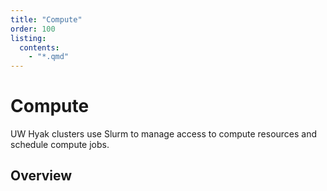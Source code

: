 ```yaml
---
title: "Compute"
order: 100
listing:
  contents:
    - "*.qmd"
---
```


# Compute

UW Hyak clusters use Slurm to manage access to compute resources and schedule compute jobs.

## Overview
